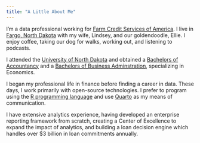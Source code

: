 ```yaml
---
title: "A Little About Me"
---
```


I'm a data professional working for [Farm Credit Services of America](https:///www.fcsamerica.com/). I live in [Fargo, North Dakota](https://www.fargomoorhead.org/) with my wife, Lindsey, and our goldendoodle, Ellie. I enjoy coffee, taking our dog for walks, working out, and listening to podcasts.

I attended the [University of North Dakota](https://und.edu/about/index.html) and obtained a [Bachelors of Accountancy](https://und.edu/programs/accountancy-bacc/requirements.html) and a [Bachelors of Business Adminstration](https://und.edu/programs/business-economics-bba/requirements.html), specializing in Economics.

I began my professional life in finance before finding a career in data. These days, I work primarily with open-source technologies. I prefer to program using the [R programming language](https://cran.r-project.org/) and use [Quarto](https://quarto.org/) as my means of communication.

I have extensive analytics experience, having developed an enterprise reporting framework from scratch, creating a Center of Excellence to expand the impact of analytics, and building a loan decision engine which handles over $3 billion in loan commitments annually.